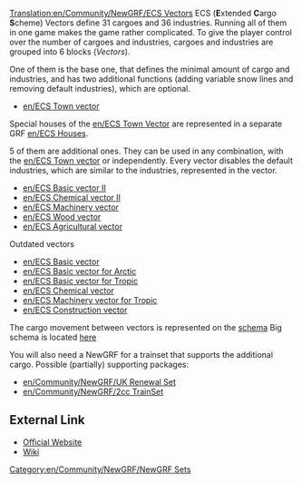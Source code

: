 [[Translation:en/Community/NewGRF/ECS Vectors]]
{{en/Community/NewGRF/Infobox NewGRF|setname= ECS vectors
|screenshot=
|artist= George, the others
|coder= George
|focus= en/Community/NewGRF/Addons Industry
|homepage= george.zernebok.net/newgrf/downloads.html
|homepagename= Download new graphics
|copyright= [http://creativecommons.org/licenses/by-nc-nd/3.0/ cc-by-nc-nd]
}}
ECS ('''E'''xtended '''C'''argo '''S'''cheme) Vectors define 31 cargoes and 36 industries. Running all of them in one game makes the game rather complicated. To give the player control over the number of cargoes and industries, cargoes and industries are grouped into 6 blocks (''Vectors'').

One of them is the base one, that defines the minimal amount of cargo and industries, and has two additional functions (adding variable snow lines and removing default industries), which are optional.

* [[en/ECS Town vector]] 
Special houses of the [[en/ECS Town Vector]] are represented in a separate GRF [[en/ECS Houses]].

5 of them are additional ones. They can be used in any combination, with the [[en/ECS Town vector]] or independently. Every vector disables the default industries, which are similar to the industries, represented in the vector.
* [[en/ECS Basic vector II]] 
* [[en/ECS Chemical vector II]]
* [[en/ECS Machinery vector]] 
* [[en/ECS Wood vector]]
* [[en/ECS Agricultural vector]]

Outdated vectors
* [[en/ECS Basic vector]] 
* [[en/ECS Basic vector for Arctic]] 
* [[en/ECS Basic vector for Tropic]]
* [[en/ECS Chemical vector]]
* [[en/ECS Machinery vector for Tropic]]
* [[en/ECS Construction vector]]

The cargo movement between vectors is represented on the [http://george.zernebok.net/newgrf/newcargos/img/cargovectorsgeneral19.png schema]
Big schema is located [http://www.george.zernebok.net/newgrf/newcargos/img/cargovectors19.png here]


You will also need a NewGRF for a trainset that supports the additional cargo.
Possible (partially) supporting packages:
* [[en/Community/NewGRF/UK Renewal Set]]
* [[en/Community/NewGRF/2cc TrainSet]]

== External Link ==
* [http://george.zernebok.net/newgrf/downloads.html Official Website]
* [http://wiki.ttdpatch.net/tiki-index.php?page=ECSVectors Wiki]

[[Category:en/Community/NewGRF/NewGRF Sets]]